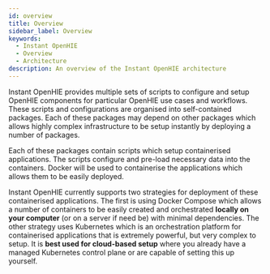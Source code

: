 ```yaml
---
id: overview
title: Overview
sidebar_label: Overview
keywords:
  - Instant OpenHIE
  - Overview
  - Architecture
description: An overview of the Instant OpenHIE architecture
---
```


Instant OpenHIE provides multiple sets of scripts to configure and setup OpenHIE components for particular OpenHIE use cases and workflows. These scripts and configurations are organised into self-contained packages. Each of these packages may depend on other packages which allows highly complex infrastructure to be setup instantly by deploying a number of packages.

Each of these packages contain scripts which setup containerised applications. The scripts configure and pre-load necessary data into the containers. Docker will be used to containerise the applications which allows them to be easily deployed.

Instant OpenHIE currently supports two strategies for deployment of these containerised applications. The first is using Docker Compose which allows a number of containers to be easily created and orchestrated **locally on your computer** (or on a server if need be) with minimal dependencies. The other strategy uses Kubernetes which is an orchestration platform for containerised applications that is extremely powerful, but very complex to setup. It is **best used for cloud-based setup** where you already have a managed Kubernetes control plane or are capable of setting this up yourself.
